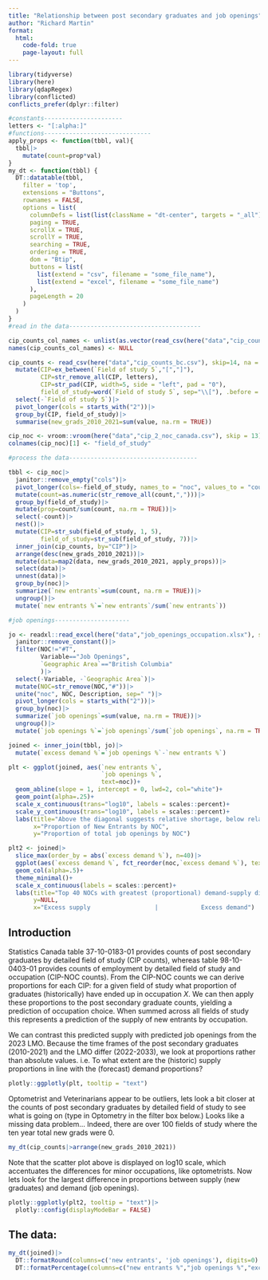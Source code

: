 ```yaml
---
title: "Relationship between post secondary graduates and job openings"
author: "Richard Martin"
format:
  html:
    code-fold: true
    page-layout: full
---
```


```r
library(tidyverse)
library(here)
library(qdapRegex)
library(conflicted)
conflicts_prefer(dplyr::filter)
```

```r
#constants----------------------
letters <- "[:alpha:]"
#functions------------------------------
apply_props <- function(tbbl, val){
  tbbl|>
    mutate(count=prop*val)
}
my_dt <- function(tbbl) {
  DT::datatable(tbbl,
    filter = 'top',
    extensions = "Buttons",
    rownames = FALSE,
    options = list(
      columnDefs = list(list(className = "dt-center", targets = "_all")),
      paging = TRUE,
      scrollX = TRUE,
      scrollY = TRUE,
      searching = TRUE,
      ordering = TRUE,
      dom = "Btip",
      buttons = list(
        list(extend = "csv", filename = "some_file_name"),
        list(extend = "excel", filename = "some_file_name")
      ),
      pageLength = 20
    )
  )
}
#read in the data-------------------------------------

cip_counts_col_names <- unlist(as.vector(read_csv(here("data","cip_counts_bc.csv"), skip=12, n_max = 1, col_names = FALSE)))
names(cip_counts_col_names) <- NULL

cip_counts <- read_csv(here("data","cip_counts_bc.csv"), skip=14, na = "..", col_names = cip_counts_col_names)|>
  mutate(CIP=ex_between(`Field of study 5`,"[","]"),
         CIP=str_remove_all(CIP, letters),
         CIP=str_pad(CIP, width=5, side = "left", pad = "0"),
         field_of_study=word(`Field of study 5`, sep="\\["), .before = everything())|>
  select(-`Field of study 5`)|>
  pivot_longer(cols = starts_with("2"))|>
  group_by(CIP, field_of_study)|>
  summarise(new_grads_2010_2021=sum(value, na.rm = TRUE))

cip_noc <- vroom::vroom(here("data","cip_2_noc_canada.csv"), skip = 13)[-1,]
colnames(cip_noc)[1] <- "field_of_study"

#process the data------------------------------------

tbbl <- cip_noc|>
  janitor::remove_empty("cols")|>
  pivot_longer(cols=-field_of_study, names_to = "noc", values_to = "count")|>
  mutate(count=as.numeric(str_remove_all(count,",")))|>
  group_by(field_of_study)|>
  mutate(prop=count/sum(count, na.rm = TRUE))|>
  select(-count)|>
  nest()|>
  mutate(CIP=str_sub(field_of_study, 1, 5),
         field_of_study=str_sub(field_of_study, 7))|>
  inner_join(cip_counts, by="CIP")|>
  arrange(desc(new_grads_2010_2021))|>
  mutate(data=map2(data, new_grads_2010_2021, apply_props))|>
  select(data)|>
  unnest(data)|>
  group_by(noc)|>
  summarize(`new entrants`=sum(count, na.rm = TRUE))|>
  ungroup()|>
  mutate(`new entrants %`=`new entrants`/sum(`new entrants`))

#job openings---------------------

jo <- readxl::read_excel(here("data","job_openings_occupation.xlsx"), skip = 3)|>
  janitor::remove_constant()|>
  filter(NOC!="#T",
         Variable=="Job Openings",
         `Geographic Area`=="British Columbia"
         )|>
  select(-Variable, -`Geographic Area`)|>
  mutate(NOC=str_remove(NOC,"#"))|>
  unite("noc", NOC, Description, sep=" ")|>
  pivot_longer(cols = starts_with("2"))|>
  group_by(noc)|>
  summarize(`job openings`=sum(value, na.rm = TRUE))|>
  ungroup()|>
  mutate(`job openings %`=`job openings`/sum(`job openings`, na.rm = TRUE))

joined <- inner_join(tbbl, jo)|>
  mutate(`excess demand %`=`job openings %`-`new entrants %`)

plt <- ggplot(joined, aes(`new entrants %`,
                          `job openings %`,
                          text=noc))+
  geom_abline(slope = 1, intercept = 0, lwd=2, col="white")+
  geom_point(alpha=.25)+
  scale_x_continuous(trans="log10", labels = scales::percent)+
  scale_y_continuous(trans="log10", labels = scales::percent)+
  labs(title="Above the diagonal suggests relative shortage, below relative surplus",
       x="Proportion of New Entrants by NOC",
       y="Proportion of total job openings by NOC")

plt2 <- joined|>
  slice_max(order_by = abs(`excess demand %`), n=40)|>
  ggplot(aes(`excess demand %`, fct_reorder(noc,`excess demand %`), text=noc))+
  geom_col(alpha=.5)+
  theme_minimal()+
  scale_x_continuous(labels = scales::percent)+
  labs(title="Top 40 NOCs with greatest (proportional) demand-supply differences",
       y=NULL, 
       x="Excess supply                  |            Excess demand")
```



## Introduction

Statistics Canada table 37-10-0183-01 provides counts of post secondary graduates by detailed field of study (CIP counts), whereas table 98-10-0403-01 provides counts of employment by detailed field of study and occupation (CIP-NOC counts).  From the CIP-NOC counts we can derive proportions for each CIP:  for a given field of study what proportion of graduates (historically) have ended up in occupation $X$.  We can then apply these proportions to the post secondary graduate counts, yielding a prediction of occupation choice.  When summed across all fields of study this represents a prediction of the supply of new entrants by occupation.

We can contrast this predicted supply with predicted job openings from the 2023 LMO.  Because the time frames of the post secondary graduates (2010-2021) and the LMO differ (2022-2033), we look at proportions rather than absolute values. i.e. To what extent are the (historic) supply proportions in line with the (forecast) demand proportions?

```r
plotly::ggplotly(plt, tooltip = "text")
```

Optometrist and Veterinarians appear to be outliers, lets look a bit closer at the counts of post secondary graduates by detailed field of study to see what is going on (type in Optometry in the filter box below.) Looks like a missing data problem...  Indeed, there are over 100 fields of study where the ten year total new grads were 0.

```r
my_dt(cip_counts|>arrange(new_grads_2010_2021))
```

Note that the scatter plot above is displayed on log10 scale, which accentuates the differences for minor occupations, like optometrists.  Now lets look for the largest difference in proportions between supply (new graduates) and demand (job openings).

```r
plotly::ggplotly(plt2, tooltip = "text")|>
  plotly::config(displayModeBar = FALSE)
```

## The data:

```r
my_dt(joined)|>
  DT::formatRound(columns=c('new entrants', 'job openings'), digits=0)|>
  DT::formatPercentage(columns=c("new entrants %","job openings %","excess demand %"), digits=3)
```


